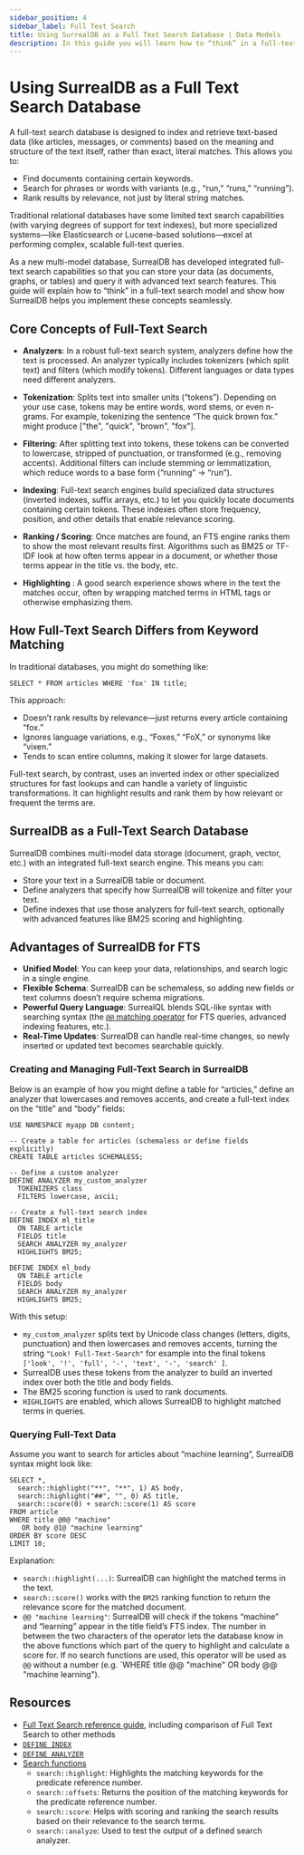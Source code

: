 ```yaml
---
sidebar_position: 4
sidebar_label: Full Text Search
title: Using SurrealDB as a Full Text Search Database | Data Models
description: In this guide you will learn how to “think” in a full-text search model and show how SurrealDB helps you implement these concepts seamlessly.
---
```


# Using SurrealDB as a Full Text Search Database

A full-text search database is designed to index and retrieve text-based data (like articles, messages, or comments) based on the meaning and structure of the text itself, rather than exact, literal matches. This allows you to:

* Find documents containing certain keywords.
* Search for phrases or words with variants (e.g., “run,” “runs,” “running”).
* Rank results by relevance, not just by literal string matches.

Traditional relational databases have some limited text search capabilities (with varying degrees of support for text indexes), but more specialized systems—like Elasticsearch or Lucene-based solutions—excel at performing complex, scalable full-text queries.

As a new multi-model database, SurrealDB has developed integrated full-text search capabilities so that you can store your data (as documents, graphs, or tables) and query it with advanced text search features. This guide will explain how to “think” in a full-text search model and show how SurrealDB helps you implement these concepts seamlessly.

## Core Concepts of Full-Text Search

- **Analyzers**: In a robust full-text search system, analyzers define how the text is processed. An analyzer typically includes tokenizers (which split text) and filters (which modify tokens). Different languages or data types need different analyzers.

- **Tokenization**: Splits text into smaller units (“tokens”). Depending on your use case, tokens may be entire words, word stems, or even n-grams. For example, tokenizing the sentence “The quick brown fox.” might produce ["the", "quick", "brown", "fox"].

- **Filtering**: After splitting text into tokens, these tokens can be converted to lowercase, stripped of punctuation, or transformed (e.g., removing accents). Additional filters can include stemming or lemmatization, which reduce words to a base form (“running” -> “run”).

- **Indexing**: Full-text search engines build specialized data structures (inverted indexes, suffix arrays, etc.) to let you quickly locate documents containing certain tokens. These indexes often store frequency, position, and other details that enable relevance scoring.


- **Ranking / Scoring**: Once matches are found, an FTS engine ranks them to show the most relevant results first. Algorithms such as BM25 or TF-IDF look at how often terms appear in a document, or whether those terms appear in the title vs. the body, etc.

- **Highlighting** : A good search experience shows where in the text the matches occur, often by wrapping matched terms in HTML tags or otherwise emphasizing them.

## How Full-Text Search Differs from Keyword Matching

In traditional databases, you might do something like:

```surql
SELECT * FROM articles WHERE 'fox' IN title;
```

This approach:

- Doesn’t rank results by relevance—just returns every article containing “fox.”
- Ignores language variations, e.g., “Foxes,” “FoX,” or synonyms like “vixen.”
- Tends to scan entire columns, making it slower for large datasets.

Full-text search, by contrast, uses an inverted index or other specialized structures for fast lookups and can handle a variety of linguistic transformations. It can highlight results and rank them by how relevant or frequent the terms are.


## SurrealDB as a Full-Text Search Database
SurrealDB combines multi-model data storage (document, graph, vector, etc.) with an integrated full-text search engine. This means you can:

- Store your text in a SurrealDB table or document.
- Define analyzers that specify how SurrealDB will tokenize and filter your text.
- Define indexes that use those analyzers for full-text search, optionally with advanced features like BM25 scoring and highlighting.

## Advantages of SurrealDB for FTS

- **Unified Model**: You can keep your data, relationships, and search logic in a single engine.
- **Flexible Schema**: SurrealDB can be schemaless, so adding new fields or text columns doesn’t require schema migrations.
- **Powerful Query Language**: SurrealQL blends SQL-like syntax with searching syntax (the [`@@` matching operator](/docs/surrealql/operators#matches) for FTS queries, advanced indexing features, etc.).
- **Real-Time Updates**: SurrealDB can handle real-time changes, so newly inserted or updated text becomes searchable quickly.


### Creating and Managing Full-Text Search in SurrealDB
Below is an example of how you might define a table for “articles,” define an analyzer that lowercases and removes accents, and create a full-text index on the “title” and “body” fields:

```surql
USE NAMESPACE myapp DB content;

-- Create a table for articles (schemaless or define fields explicitly)
CREATE TABLE articles SCHEMALESS;

-- Define a custom analyzer
DEFINE ANALYZER my_custom_analyzer
  TOKENIZERS class
  FILTERS lowercase, ascii;

-- Create a full-text search index
DEFINE INDEX ml_title 
  ON TABLE article 
  FIELDS title 
  SEARCH ANALYZER my_analyzer 
  HIGHLIGHTS BM25;

DEFINE INDEX ml_body 
  ON TABLE article 
  FIELDS body 
  SEARCH ANALYZER my_analyzer 
  HIGHLIGHTS BM25;
```
With this setup:

- `my_custom_analyzer` splits text by Unicode class changes (letters, digits, punctuation) and then lowercases and removes accents, turning the string `"Look! Full-Text-Search"` for example into the final tokens `['look', '!', 'full', '-', 'text', '-', 'search' ]`.
- SurrealDB uses these tokens from the analyzer to build an inverted index over both the title and body fields.
- The BM25 scoring function is used to rank documents.
- `HIGHLIGHTS` are enabled, which allows SurrealDB to highlight matched terms in queries.

### Querying Full-Text Data

Assume you want to search for articles about “machine learning”, SurrealDB syntax might look like:

```surql
SELECT *,
  search::highlight("**", "**", 1) AS body,
  search::highlight("##", "", 0) AS title,
  search::score(0) + search::score(1) AS score
FROM article
WHERE title @0@ "machine"
   OR body @1@ "machine learning"
ORDER BY score DESC
LIMIT 10;
```

Explanation:

- `search::highlight(...)`: SurrealDB can highlight the matched terms in the text.
- `search::score()` works with the `BM25` ranking function to return the relevance score for the matched document.
- `@@ "machine learning"`: SurrealDB will check if the tokens “machine” and “learning” appear in the title field’s FTS index. The number in between the two characters of the operator lets the database know in the above functions which part of the query to highlight and calculate a score for. If no search functions are used, this operator will be used as `@@` without a number (e.g. `WHERE title @@ "machine" OR body @@ "machine learning").

## Resources 

- [Full Text Search reference guide](/docs/surrealdb/reference-guide/full-text-search), including comparison of Full Text Search to other methods
- [`DEFINE INDEX`](/docs/surrealql/statements/define/indexes)
- [`DEFINE ANALYZER`](/docs/surrealql/statements/define/analyzer)
- [Search functions](/docs/surrealql/functions/database/search)
    - `search::highlight`: Highlights the matching keywords for the predicate reference number.
    - `search::offsets`: Returns the position of the matching keywords for the predicate reference number.
    - `search::score`: Helps with scoring and ranking the search results based on their relevance to the search terms.
    - `search::analyze`: Used to test the output of a defined search analyzer.
